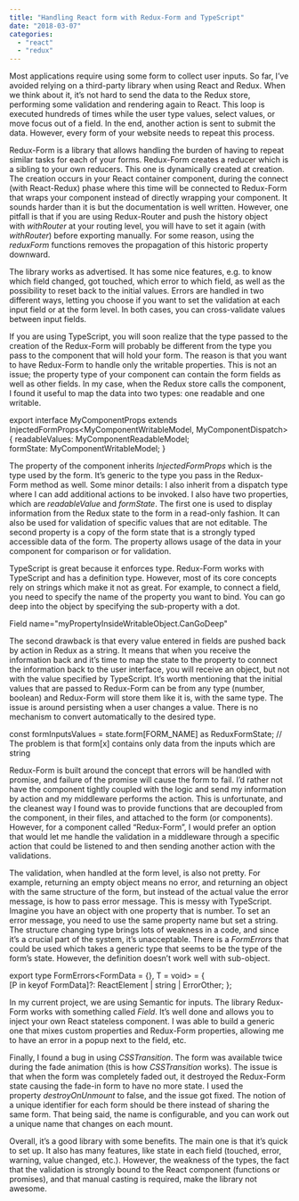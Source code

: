 ```yaml
---
title: "Handling React form with Redux-Form and TypeScript"
date: "2018-03-07"
categories: 
  - "react"
  - "redux"
---
```


Most applications require using some form to collect user inputs. So far, I’ve avoided relying on a third-party library when using React and Redux. When we think about it, it’s not hard to send the data to the Redux store, performing some validation and rendering again to React. This loop is executed hundreds of times while the user type values, select values, or move focus out of a field. In the end, another action is sent to submit the data. However, every form of your website needs to repeat this process.

Redux-Form is a library that allows handling the burden of having to repeat similar tasks for each of your forms. Redux-Form creates a reducer which is a sibling to your own reducers. This one is dynamically created at creation. The creation occurs in your React container component, during the connect (with React-Redux) phase where this time will be connected to Redux-Form that wraps your component instead of directly wrapping your component. It sounds harder than it is but the documentation is well written. However, one pitfall is that if you are using Redux-Router and push the history object with _withRouter_ at your routing level, you will have to set it again (with _withRouter_) before exporting manually. For some reason, using the _reduxForm_ functions removes the propagation of this historic property downward.

The library works as advertised. It has some nice features, e.g. to know which field changed, got touched, which error to which field, as well as the possibility to reset back to the initial values. Errors are handled in two different ways, letting you choose if you want to set the validation at each input field or at the form level. In both cases, you can cross-validate values between input fields.

If you are using TypeScript, you will soon realize that the type passed to the creation of the Redux-Form will probably be different from the type you pass to the component that will hold your form. The reason is that you want to have Redux-Form to handle only the writable properties. This is not an issue; the property type of your component can contain the form fields as well as other fields. In my case, when the Redux store calls the component, I found it useful to map the data into two types: one readable and one writable.

export interface MyComponentProps extends InjectedFormProps<MyComponentWritableModel, MyComponentDispatch> {    readableValues: MyComponentReadableModel;    
formState: MyComponentWritableModel;
}

The property of the component inherits _InjectedFormProps_ which is the type used by the form. It’s generic to the type you pass in the Redux-Form method as well. Some minor details: I also inherit from a dispatch type where I can add additional actions to be invoked. I also have two properties, which are _readableValue_ and _formState_. The first one is used to display information from the Redux state to the form in a read-only fashion. It can also be used for validation of specific values that are not editable. The second property is a copy of the form state that is a strongly typed accessible data of the form. The property allows usage of the data in your component for comparison or for validation.

TypeScript is great because it enforces type. Redux-Form works with TypeScript and has a definition type. However, most of its core concepts rely on strings which make it not as great. For example, to connect a field, you need to specify the name of the property you want to bind. You can go deep into the object by specifying the sub-property with a dot.

Field name="myPropertyInsideWritableObject.CanGoDeep"

The second drawback is that every value entered in fields are pushed back by action in Redux as a string. It means that when you receive the information back and it’s time to map the state to the property to connect the information back to the user interface, you will receive an object, but not with the value specified by TypeScript. It’s worth mentioning that the initial values that are passed to Redux-Form can be from any type (number, boolean) and Redux-Form will store them like it is, with the same type. The issue is around persisting when a user changes a value. There is no mechanism to convert automatically to the desired type.

const formInputsValues = state.form\[FORM\_NAME\] as ReduxFormState<MyComponentWritableModel>; // The problem is that form\[x\] contains only data from the inputs which are string

Redux-Form is built around the concept that errors will be handled with promise, and failure of the promise will cause the form to fail. I’d rather not have the component tightly coupled with the logic and send my information by action and my middleware performs the action. This is unfortunate, and the cleanest way I found was to provide functions that are decoupled from the component, in their files, and attached to the form (or components). However, for a component called “Redux-Form”, I would prefer an option that would let me handle the validation in a middleware through a specific action that could be listened to and then sending another action with the validations.

The validation, when handled at the form level, is also not pretty. For example, returning an empty object means no error, and returning an object with the same structure of the form, but instead of the actual value the error message, is how to pass error message. This is messy with TypeScript. Imagine you have an object with one property that is number. To set an error message, you need to use the same property name but set a string. The structure changing type brings lots of weakness in a code, and since it’s a crucial part of the system, it’s unacceptable. There is a _FormErrors_ that could be used which takes a generic type that seems to be the type of the form’s state. However, the definition doesn’t work well with sub-object.

export type FormErrors<FormData = {}, T = void> = {    
\[P in keyof FormData\]?: ReactElement<any> | string | ErrorOther<T>;
};

In my current project, we are using Semantic for inputs. The library Redux-Form works with something called _Field_. It’s well done and allows you to inject your own React stateless component. I was able to build a generic one that mixes custom properties and Redux-Form properties, allowing me to have an error in a popup next to the field, etc.

Finally, I found a bug in using _CSSTransition_. The form was available twice during the fade animation (this is how _CSSTransition_ works). The issue is that when the form was completely faded out, it destroyed the Redux-Form state causing the fade-in form to have no more state. I used the property _destroyOnUnmount_ to false, and the issue got fixed. The notion of a unique identifier for each form should be there instead of sharing the same form. That being said, the name is configurable, and you can work out a unique name that changes on each mount.

Overall, it’s a good library with some benefits. The main one is that it’s quick to set up. It also has many features, like state in each field (touched, error, warning, value changed, etc.). However, the weakness of the types, the fact that the validation is strongly bound to the React component (functions or promises), and that manual casting is required, make the library not awesome.
